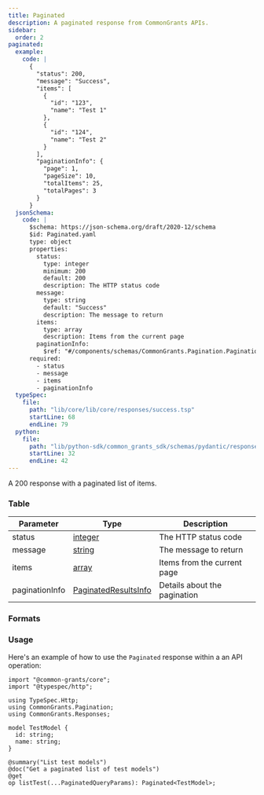 ```yaml
---
title: Paginated
description: A paginated response from CommonGrants APIs.
sidebar:
  order: 2
paginated:
  example:
    code: |
      {
        "status": 200,
        "message": "Success",
        "items": [
          {
            "id": "123",
            "name": "Test 1"
          },
          {
            "id": "124",
            "name": "Test 2"
          }
        ],
        "paginationInfo": {
          "page": 1,
          "pageSize": 10,
          "totalItems": 25,
          "totalPages": 3
        }
      }
  jsonSchema:
    code: |
      $schema: https://json-schema.org/draft/2020-12/schema
      $id: Paginated.yaml
      type: object
      properties:
        status:
          type: integer
          minimum: 200
          default: 200
          description: The HTTP status code
        message:
          type: string
          default: "Success"
          description: The message to return
        items:
          type: array
          description: Items from the current page
        paginationInfo:
          $ref: "#/components/schemas/CommonGrants.Pagination.PaginationInfo"
      required:
        - status
        - message
        - items
        - paginationInfo
  typeSpec:
    file:
      path: "lib/core/lib/core/responses/success.tsp"
      startLine: 68
      endLine: 79
  python:
    file:
      path: "lib/python-sdk/common_grants_sdk/schemas/pydantic/responses/success.py"
      startLine: 32
      endLine: 42
---
```



A 200 response with a paginated list of items.

### Table

| Parameter      | Type                                                              | Description                  |
| -------------- | ----------------------------------------------------------------- | ---------------------------- |
| status         | [integer](/protocol/types/numeric#integer)                        | The HTTP status code         |
| message        | [string](/protocol/types/string#string)                           | The message to return        |
| items          | [array](/protocol/types/other#array)                              | Items from the current page  |
| paginationInfo | [PaginatedResultsInfo](/protocol/pagination#paginatedresultsinfo) | Details about the pagination |

### Formats

<SchemaFormatTabs
  example={frontmatter.paginated.example}
  jsonSchema={frontmatter.paginated.jsonSchema}
  typeSpec={frontmatter.paginated.typeSpec}
  python={frontmatter.paginated.python}
/>

### Usage

Here's an example of how to use the `Paginated` response within a an API operation:

```typespec
import "@common-grants/core";
import "@typespec/http";

using TypeSpec.Http;
using CommonGrants.Pagination;
using CommonGrants.Responses;

model TestModel {
  id: string;
  name: string;
}

@summary("List test models")
@doc("Get a paginated list of test models")
@get
op listTest(...PaginatedQueryParams): Paginated<TestModel>;
```
